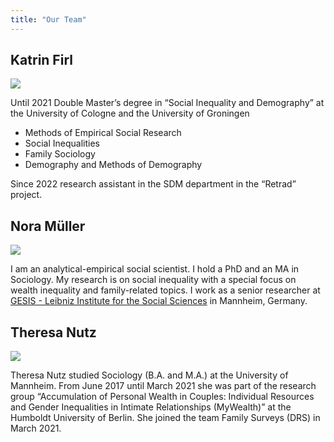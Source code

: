 ```yaml
---
title: "Our Team"
---
```


## Katrin Firl

:::: {layout="[ 40, 60 ]"}

::: {#first-column}
![](img/katrin.jpg)
:::

::: {#second-column}
Until 2021 Double Master's degree in "Social Inequality and Demography" at the University of Cologne and the University of Groningen

* Methods of Empirical Social Research
* Social Inequalities
* Family Sociology
* Demography and Methods of Demography

Since 2022 research assistant in the SDM department in the "Retrad" project.
:::

::::


## Nora Müller

:::: {layout="[ 40, 60 ]"}

::: {#first-column}
![](img/pink6.png)
:::

::: {#second-column}
I am an analytical-empirical social scientist. I hold a PhD and an MA in Sociology. My research is on social inequality with a special focus on wealth inequality and family-related topics. I work as a senior researcher at [GESIS - Leibniz Institute for the Social Sciences](https://www.gesis.org/home) in Mannheim, Germany.
:::

::::


## Theresa Nutz

:::: {layout="[ 40, 60 ]"}

::: {#first-column}
![](img/theresa.jpg)
:::

::: {#second-column}
Theresa Nutz studied Sociology (B.A. and M.A.) at the University of Mannheim. From June 2017 until March 2021 she was part of the research group "Accumulation of Personal Wealth in Couples: Individual Resources and Gender Inequalities in Intimate Relationships (MyWealth)" at the Humboldt University of Berlin. She joined the team Family Surveys (DRS) in March 2021.

:::

::::